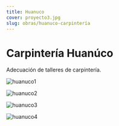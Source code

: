 ```yaml
---
title: Huanuco
cover: proyecto3.jpg
slug: obras/huanuco-carpintería
---
```

# Carpintería Huanúco

Adecuación de talleres de carpintería.

![huanuco1](proyecto3.jpg)

![huanuco2](proyecto4.jpg)

![huanuco3](proyecto5.jpg)

![huanuco4](proyecto6.jpg)